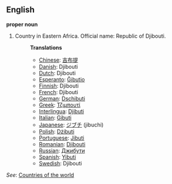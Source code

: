 ==English==

'''proper noun'''

# Country in Eastern Africa. Official name: Republic of Djibouti.
#:'''Translations'''
#:*[[Chinese]]: [[吉布提]]
#:*[[Danish]]: Djibouti
#:*[[Dutch]]: Djibouti
#:*[[Esperanto]]: [[Ĝibutio]]
#:*[[Finnish]]: Djibouti
#:*[[French]]: Djibouti
#:*[[German]]: [[Dschibuti]]
#:*[[Greek]]: [[Τζιμπουτί]]
#:*[[Interlingua]]: [[Djibuti]]
#:*[[Italian]]: [[Gibuti]]
#:*[[Japanese]]: [[ジブチ]] (jibuchi)
#:*[[Polish]]: [[Dżibuti]]
#:*[[Portuguese]]: [[Jibuti]]
#:*[[Romanian]]: [[Djibouti]]
#:*[[Russian]]: [[Джибути]]
#:*[[Spanish]]: [[Yibuti]]
#:*[[Swedish]]: Djibouti

''See'': [[Countries of the world]]